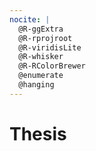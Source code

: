 ```yaml
---
nocite: |
  @R-ggExtra
  @R-rprojroot
  @R-viridisLite
  @R-whisker
  @R-RColorBrewer
  @enumerate
  @hanging
---
```


# Thesis {.unnumbered .unlisted}

\thispagestyle{empty}

\include{tex/front-matter}
